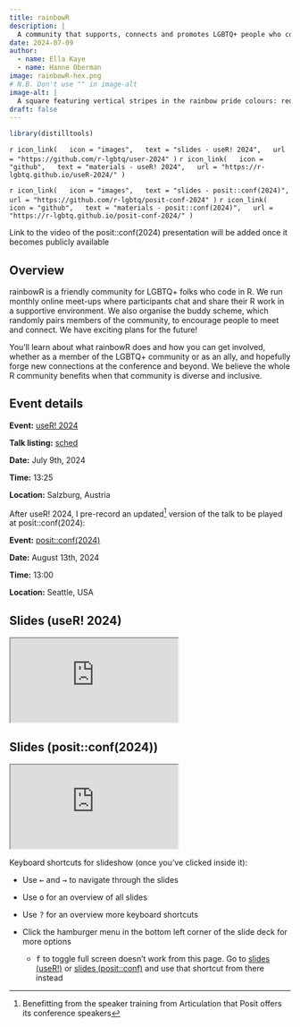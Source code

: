```yaml
---
title: rainbowR
description: |
  A community that supports, connects and promotes LGBTQ+ people who code in R
date: 2024-07-09
author: 
  - name: Ella Kaye
  - name: Hanne Oberman
image: rainbowR-hex.png
# N.B. Don't use "" in image-alt
image-alt: |
  A square featuring vertical stripes in the rainbow pride colours: red, orange, yellow, green, blue, and purple. In the center, there's a white horizontal band with the text 'rainbowR' written in a playful, multi-colored font. Each letter of 'rainbow' is composed from two geometic shapes in different colours, matching the rainbow stripes in the background, which overlap to make a third colour. The 'R' is from the R language logo. 
draft: false
---
```


```r
library(distilltools)
```


`r icon_link(
  icon = "images",
  text = "slides - useR! 2024",
  url = "https://github.com/r-lgbtq/user-2024"
)`
`r icon_link(
  icon = "github",
  text = "materials - useR! 2024",
  url = "https://r-lgbtq.github.io/useR-2024/"
)`

`r icon_link(
  icon = "images",
  text = "slides - posit::conf(2024)",
  url = "https://github.com/r-lgbtq/posit-conf-2024"
)`
`r icon_link(
  icon = "github",
  text = "materials - posit::conf(2024)",
  url = "https://r-lgbtq.github.io/posit-conf-2024/"
)`

:::{.callout-note}
Link to the video of the posit::conf(2024) presentation will be added once it becomes publicly available
:::


## Overview 

rainbowR is a friendly community for LGBTQ+ folks who code in R. We run monthly online meet-ups where participants chat and share their R work in a supportive environment. We also organise the buddy scheme, which randomly pairs members of the community, to encourage people to meet and connect. We have exciting plans for the future! 

You'll learn about what rainbowR does and how you can get involved, whether as a member of the LGBTQ+ community or as an ally, and hopefully forge new connections at the conference and beyond. We believe the whole R community benefits when that community is diverse and inclusive.

## Event details

**Event:** [useR! 2024](https://events.linuxfoundation.org/user/)

**Talk listing:** [sched](https://userconf2024.sched.com/event/1c8zs/rainbowr-a-community-that-supports-connects-and-promotes-lgbtq-people-who-code-in-r-ella-kaye-university-of-warwick-hanne-oberman-utrecht-university)

**Date:** July 9th, 2024

**Time:** 13:25

**Location:** Salzburg, Austria

After useR! 2024, I pre-record an updated^[Benefitting from the speaker training from Articulation that Posit offers its conference speakers] version of the talk to be played at posit::conf(2024):

**Event:** [posit::conf(2024)](https://posit.co/conference/)

**Date:** August 13th, 2024

**Time:** 13:00

**Location:** Seattle, USA

## Slides (useR! 2024)

<iframe class="slide-deck ar4x3" src="https://r-lgbtq.github.io/useR-2024/" title="rainbowR lightning talk slides from useR! 2024">
</iframe>

## Slides (posit::conf(2024))

<iframe class="slide-deck ar4x3" src="https://r-lgbtq.github.io/posit-conf-2024/" title="rainbowR lightning talk slides from posit::conf(2024)">
</iframe>

Keyboard shortcuts for slideshow (once you've clicked inside it):

- Use <kbd>←</kbd> and <kbd>→</kbd> to navigate through the slides

- Use <kbd>o</kbd> for an overview of all slides

- Use <kbd>?</kbd> for an overview more keyboard shortcuts

- Click the hamburger menu in the bottom left corner of the slide deck for more options

  - <kbd>f</kbd> to toggle full screen doesn't work from this page. Go to [slides (useR!)](https://r-lgbtq.github.io/useR-2024/) or [slides (posit::conf)](https://r-lgbtq.github.io/posit-conf-2024/) and use that shortcut from there instead